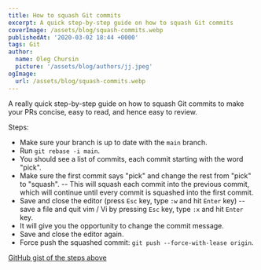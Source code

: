 ```yaml
---
title: How to squash Git commits
excerpt: A quick step-by-step guide on how to squash Git commits
coverImage: /assets/blog/squash-commits.webp
publishedAt: '2020-03-02 18:44 +0000'
tags: Git
author:
  name: Oleg Chursin
  picture: '/assets/blog/authors/jj.jpeg'
ogImage:
  url: /assets/blog/squash-commits.webp
---
```


A really quick step-by-step guide on how to squash Git commits to make your PRs concise, easy to read, and hence easy to review.

Steps:

- Make sure your branch is up to date with the `main` branch.
- Run `git rebase -i main`.
- You should see a list of commits, each commit starting with the word "pick".
- Make sure the first commit says "pick" and change the rest from "pick" to "squash". -- This will squash each commit into the previous commit, which will continue until every commit is squashed into the first commit.
- Save and close the editor (press `Esc` key, type `:w` and hit `Enter` key) -- save a file and quit vim / Vi by pressing `Esc` key, type `:x` and hit `Enter` key.
- It will give you the opportunity to change the commit message.
- Save and close the editor again.
- Force push the squashed commit: `git push --force-with-lease origin`.

[GitHub gist of the steps above](https://gist.github.com/olegchursin/fd0d6b3d3893be3b58c48036d5be118f)
